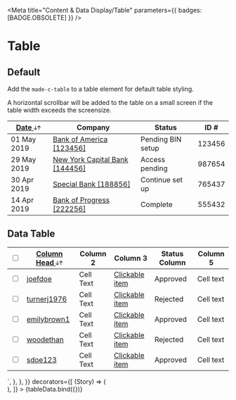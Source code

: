 
<Meta
	title="Content &amp; Data Display/Table"
	parameters={{ badges: [BADGE.OBSOLETE] }}
/>


# Table

## Default

Add the `made-c-table` to a table element for default table styling.

A horizontal scrollbar will be added to the table on a small screen if the table width exceeds the screensize.

<Canvas>
	<Story name="Table">
		<div class="made-c-table--responsive">
			<table class="made-c-table">
				<thead>
					<tr>
						<th scope="col" class="made-c-table__header--sortable">
							<a href="" class="made-c-table__sort-link">
								Date
								<svg
									class="made-c-table__sort-icon"
									width="16"
									height="10"
									xmlns="http://www.w3.org/2000/svg"
								>
									<title>Sort Column</title>
									<path
										d="M4.537.35v7.645l2.53-2.53.853.852-3.285 3.284-.355-.006-.016-.01h-.606l-.018.01-.36.002L0 6.317l.852-.852 2.53 2.53V.35h1.155Zm6.828-.017.355.007.016.01h.606l.018-.01.36-.002L16 3.618l-.852.852-2.53-2.53v7.645h-1.155V1.939L8.932 4.47l-.853-.852L11.365.333Z"
										fill="currentColor"
										fill-rule="evenodd"
									/>
								</svg>
							</a>
						</th>
						<th scope="col">Company</th>
						<th scope="col">Status</th>
						<th scope="col">ID #</th>
					</tr>
				</thead>
				<tbody>
					<tr>
						<td>01 May 2019</td>
						<td>
							<a href="">Bank of America [123456]</a>
						</td>
						<td>Pending BIN setup</td>
						<td>123456</td>
					</tr>
					<tr>
						<td>29 May 2019</td>
						<td>
							<a href="">New York Capital Bank [144456]</a>
						</td>
						<td>Access pending</td>
						<td>987654</td>
					</tr>
					<tr>
						<td>30 Apr 2019</td>
						<td>
							<a href="">Special Bank [188856]</a>
						</td>
						<td>Continue set up</td>
						<td>765437</td>
					</tr>
					<tr>
						<td>14 Apr 2019</td>
						<td>
							<a href="">Bank of Progress [222256]</a>
						</td>
						<td>Complete</td>
						<td>555432</td>
					</tr>
				</tbody>
			</table>
		</div>
	</Story>
</Canvas>

## Data Table

<Canvas>
	<Story
		name="Data Table"
		parameters={{
			controls: {
				exclude: ["name"],
			},
			docs: {
				source: {
					code: `
<div class="made-c-table--responsive">
    <table class="made-c-table">
        <thead>
            <tr>
                <th scope="col" class="made-u-width-17-x">
                    <input
                        class="made-c-checkbox"
                        name="checkbox-01"
                        type="checkbox"
                        id="checkbox-group-1-1"
                        value="1"
                    />
                    <label
                        class="made-c-checkbox__label"
                        for="checkbox-group-1-1"
                    ></label>
                </th>
                <th scope="col" class="made-c-table__header--sortable">
                    <a href="" class="made-c-table__sort-link">
                        Column Head
                        <svg
                            class="made-c-table__sort-icon"
                            width="16"
                            height="10"
                            xmlns="http://www.w3.org/2000/svg"
                        >
                            <title>Sort Column</title>
                            <path
                                d="M4.537.35v7.645l2.53-2.53.853.852-3.285 3.284-.355-.006-.016-.01h-.606l-.018.01-.36.002L0 6.317l.852-.852 2.53 2.53V.35h1.155Zm6.828-.017.355.007.016.01h.606l.018-.01.36-.002L16 3.618l-.852.852-2.53-2.53v7.645h-1.155V1.939L8.932 4.47l-.853-.852L11.365.333Z"
                                fill="currentColor"
                                fill-rule="evenodd"
                            />
                        </svg>
                    </a>
                </th>
                <th scope="col">Column 2</th>
                <th scope="col">Column 3</th>
                <th scope="col">Status Column</th>
                <th scope="col">Column 5</th>
            </tr>
        </thead>
        <tbody>
            <tr>
                <td>
                    <input
                        class="made-c-checkbox"
                        name="checkbox-01"
                        type="checkbox"
                        id="checkbox-group-1-2"
                        value="1"
                    />
                    <label
                        class="made-c-checkbox__label"
                        for="checkbox-group-1-2"
                    ></label>
                </td>
                <td>
                    <a href="">joefdoe</a>
                </td>
                <td>Cell Text</td>
                <td>
                    <a href="">Clickable item</a>
                </td>
                <td>Approved</td>
                <td>Cell text</td>
            </tr>
            <tr>
                <td>
                    <input
                        class="made-c-checkbox"
                        name="checkbox-01"
                        type="checkbox"
                        id="checkbox-group-1-3"
                        value="1"
                    />
                    <label
                        class="made-c-checkbox__label"
                        for="checkbox-group-1-3"
                    ></label>
                </td>
                <td>
                    <a href="">turnerj1976</a>
                </td>
                <td>Cell Text</td>
                <td>
                    <a href="">Clickable item</a>
                </td>
                <td>Rejected</td>
                <td>Cell text</td>
            </tr>
            <tr>
                <td>
                    <input
                        class="made-c-checkbox"
                        name="checkbox-01"
                        type="checkbox"
                        id="checkbox-group-1-4"
                        value="1"
                    />
                    <label
                        class="made-c-checkbox__label"
                        for="checkbox-group-1-4"
                    ></label>
                </td>
                <td>
                    <a href="">emilybrown1</a>
                </td>
                <td>Cell Text</td>
                <td>
                    <a href="">Clickable item</a>
                </td>
                <td>Approved</td>
                <td>Cell text</td>
            </tr>
            <tr>
                <td>
                    <input
                        class="made-c-checkbox"
                        name="checkbox-01"
                        type="checkbox"
                        id="checkbox-group-1-5"
                        value="1"
                    />
                    <label
                        class="made-c-checkbox__label"
                        for="checkbox-group-1-5"
                    ></label>
                </td>
                <td>
                    <a href="">woodethan</a>
                </td>
                <td>Cell Text</td>
                <td>
                    <a href="">Clickable item</a>
                </td>
                <td>Rejected</td>
                <td>Cell text</td>
            </tr>
            <tr>
                <td>
                    <input
                        class="made-c-checkbox"
                        name="checkbox-01"
                        type="checkbox"
                        id="checkbox-group-1-6"
                        value="1"
                    />
                    <label
                        class="made-c-checkbox__label"
                        for="checkbox-group-1-6"
                    ></label>
                </td>
                <td>
                    <a href="">sdoe123</a>
                </td>
                <td>Cell Text</td>
                <td>
                    <a href="">Clickable item</a>
                </td>
                <td>Approved</td>
                <td>Cell text</td>
            </tr>
        </tbody>
    </table>
</div>`,
				},
			},
		}}
		decorators={[
			(Story) => (
				<div class="dataTableDemo">
					<Story />
				</div>
			),
		]}
	>
		{tableData.bind({})}
	</Story>
</Canvas>
